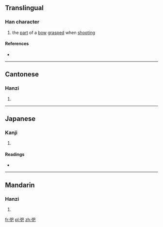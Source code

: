 ==Translingual==

===Han character===
{{Han char|rn=57|rad=弓|as=04|sn=7|four=1721<sub>7</sub>|canj=弓日山 (NAU), X弓日山 (XNAU)|ids=⿰[[弓]][[巴]]}}

# the [[part]] of a [[bow]] [[grasp]]ed when [[shoot]]ing

====References====
* {{Han ref|kx=0357.140|dkj=09734|dj=0673.170|hdz=20992.140|uh=5F1D|ud=24349|bh=CAD3|bd=51923}}

----

==Cantonese==

===Hanzi===
{{yue-hanzi|jyut=[[baa3]]|y=ba3}}

# {{defn|lang=yue|sort=弓04}}

----

==Japanese==

===Kanji===
{{ja-kanji|grade=|rs=弓04}}

# {{defn|lang=ja|sort=弓04}}

====Readings====
* {{ja-readings|on=[[は]] (ha), [[へ]] (he)|kun=[[ゆずか]] (yuzuka), [[つか]] (tsuka)}}

----

==Mandarin==

===Hanzi===
{{cmn-hanzi|pin=[[bà]] ([[ba4]]), [[tì]] ([[ti4]])|wg=pa<sup>4</sup>, t'i<sup>4</sup>}}

# {{defn|lang=cmn|sort=弓04}}

[[fr:弝]]
[[pl:弝]]
[[zh:弝]]